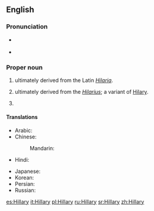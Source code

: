 ==English==

===Pronunciation===
* {{a|UK}} {{IPA|/ˈhɪl.ə.ɹi/|lang=en}}
* {{audio|en-us-Hillary.ogg|Audio (US)|lang=en}}

===Proper noun===
{{en-proper noun}}

# {{given name|female|from=Latin}} ultimately derived from the Latin ''[[Hilaria]]''.
# {{given name|male|from=Latin}} ultimately derived from the {{etyl|la|en}} ''[[Hilarius]]''; a variant of [[Hilary]].
# {{surname|[[patronymic]]|from=given names}}

====Translations====
{{trans-top|female given name}}
* Arabic: {{t|ar|هيلاري|f|tr=hīlārī}}
* Chinese:
*: Mandarin: {{t+|cmn|希拉里|tr=Xīlālǐ|sc=Hani}}
* Hindi: {{t|hi|हिलेरी|f|tr=hilerī|sc=Deva}}
{{trans-mid}}
* Japanese: {{t|ja|ヒラリー|tr=Hirarī}}
* Korean: {{t|ko|힐러리|tr=Hilleori}}
* Persian: {{t|fa|هیلاری|tr=Hilâri|sc=fa-Arab}}
* Russian: {{t|ru|Хиллари|f|tr=Xíllari}}
{{trans-bottom}}

[[es:Hillary]]
[[it:Hillary]]
[[pl:Hillary]]
[[ru:Hillary]]
[[sr:Hillary]]
[[zh:Hillary]]